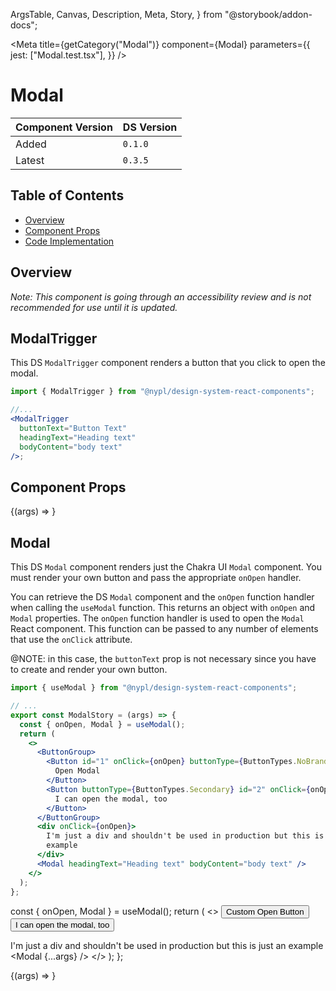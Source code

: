   ArgsTable,
  Canvas,
  Description,
  Meta,
  Story,
} from "@storybook/addon-docs";


<Meta
  title={getCategory("Modal")}
  component={Modal}
  parameters={{
    jest: ["Modal.test.tsx"],
  }}
/>

# Modal

| Component Version | DS Version |
| ----------------- | ---------- |
| Added             | `0.1.0`    |
| Latest            | `0.3.5`    |

## Table of Contents

- [Overview](#overview)
- [Component Props](#component-props)
- [Code Implementation](#code-implementation)

## Overview

_Note: This component is going through an accessibility review and is not
recommended for use until it is updated._

<Description of={Modal} />

## ModalTrigger

This DS `ModalTrigger` component renders a button that you click to open the
modal.

```jsx
import { ModalTrigger } from "@nypl/design-system-react-components";

//...
<ModalTrigger
  buttonText="Button Text"
  headingText="Heading text"
  bodyContent="body text"
/>;
```

## Component Props

<Canvas withToolbar>
  <Story
    name="ModalTrigger"
    args={{
      buttonText: "Button Text",
      headingText: "Heading text",
      bodyContent: "body text",
    }}
  >
    {(args) => <ModalTrigger {...args} />}
  </Story>
</Canvas>

<ArgsTable story="ModalTrigger" />

## Modal

This DS `Modal` component renders just the Chakra UI `Modal` component. You
must render your own button and pass the appropriate `onOpen` handler.

You can retrieve the DS `Modal` component and the `onOpen` function handler when
calling the `useModal` function. This returns an object with `onOpen` and `Modal`
properties. The `onOpen` function handler is used to open the `Modal` React
component. This function can be passed to any number of elements that use
the `onClick` attribute.

@NOTE: in this case, the `buttonText` prop is not necessary since you have to
create and render your own button.

```jsx
import { useModal } from "@nypl/design-system-react-components";

// ...
export const ModalStory = (args) => {
  const { onOpen, Modal } = useModal();
  return (
    <>
      <ButtonGroup>
        <Button id="1" onClick={onOpen} buttonType={ButtonTypes.NoBrand}>
          Open Modal
        </Button>
        <Button buttonType={ButtonTypes.Secondary} id="2" onClick={onOpen}>
          I can open the modal, too
        </Button>
      </ButtonGroup>
      <div onClick={onOpen}>
        I'm just a div and shouldn't be used in production but this is just an
        example
      </div>
      <Modal headingText="Heading text" bodyContent="body text" />
    </>
  );
};
```

  const { onOpen, Modal } = useModal();
  return (
    <>
      <ButtonGroup>
        <Button id="1" onClick={onOpen} buttonType={ButtonTypes.NoBrand}>
          Custom Open Button
        </Button>
        <Button buttonType={ButtonTypes.Secondary} id="2" onClick={onOpen}>
          I can open the modal, too
        </Button>
      </ButtonGroup>
      <div onClick={onOpen}>
        I'm just a div and shouldn't be used in production but this is just an
        example
      </div>
      <Modal {...args} />
    </>
  );
};

<Canvas withToolbar>
  <Story
    name="Modal"
    args={{
      headingText: "Heading text",
      bodyContent: "body text",
    }}
  >
    {(args) => <ModalStory {...args} />}
  </Story>
</Canvas>

<ArgsTable story="Modal" />
